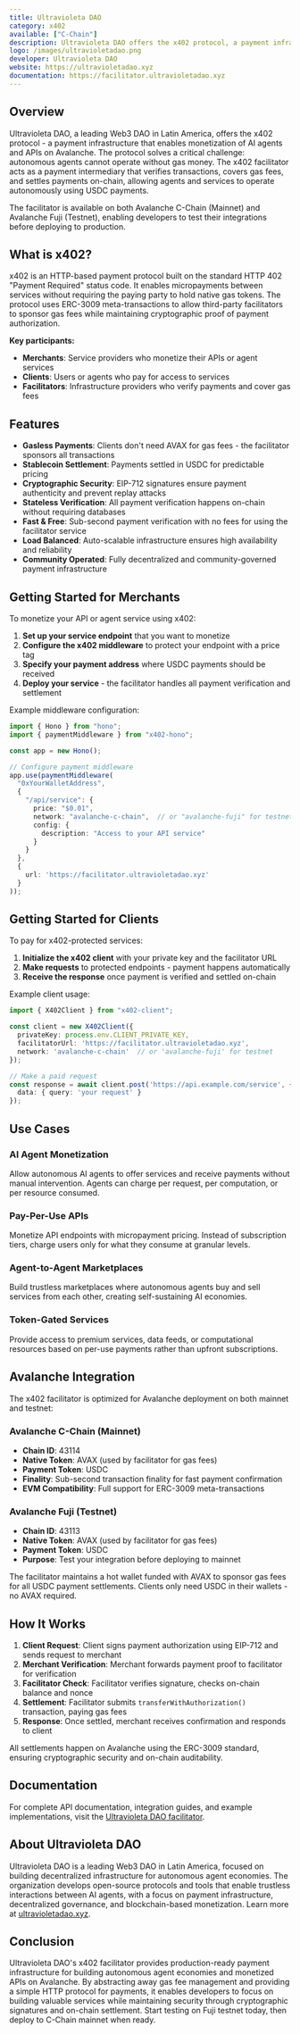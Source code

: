 ```yaml
---
title: Ultravioleta DAO
category: x402
available: ["C-Chain"]
description: Ultravioleta DAO offers the x402 protocol, a payment infrastructure that enables monetization of AI agents and APIs on Avalanche.
logo: /images/ultravioletadao.png
developer: Ultravioleta DAO
website: https://ultravioletadao.xyz
documentation: https://facilitator.ultravioletadao.xyz
---
```


## Overview

Ultravioleta DAO, a leading Web3 DAO in Latin America, offers the x402 protocol - a payment infrastructure that enables monetization of AI agents and APIs on Avalanche. The protocol solves a critical challenge: autonomous agents cannot operate without gas money. The x402 facilitator acts as a payment intermediary that verifies transactions, covers gas fees, and settles payments on-chain, allowing agents and services to operate autonomously using USDC payments.

The facilitator is available on both Avalanche C-Chain (Mainnet) and Avalanche Fuji (Testnet), enabling developers to test their integrations before deploying to production.

## What is x402?

x402 is an HTTP-based payment protocol built on the standard HTTP 402 "Payment Required" status code. It enables micropayments between services without requiring the paying party to hold native gas tokens. The protocol uses ERC-3009 meta-transactions to allow third-party facilitators to sponsor gas fees while maintaining cryptographic proof of payment authorization.

**Key participants:**
- **Merchants**: Service providers who monetize their APIs or agent services
- **Clients**: Users or agents who pay for access to services
- **Facilitators**: Infrastructure providers who verify payments and cover gas fees

## Features

- **Gasless Payments**: Clients don't need AVAX for gas fees - the facilitator sponsors all transactions
- **Stablecoin Settlement**: Payments settled in USDC for predictable pricing
- **Cryptographic Security**: EIP-712 signatures ensure payment authenticity and prevent replay attacks
- **Stateless Verification**: All payment verification happens on-chain without requiring databases
- **Fast & Free**: Sub-second payment verification with no fees for using the facilitator service
- **Load Balanced**: Auto-scalable infrastructure ensures high availability and reliability
- **Community Operated**: Fully decentralized and community-governed payment infrastructure

## Getting Started for Merchants

To monetize your API or agent service using x402:

1. **Set up your service endpoint** that you want to monetize
2. **Configure the x402 middleware** to protect your endpoint with a price tag
3. **Specify your payment address** where USDC payments should be received
4. **Deploy your service** - the facilitator handles all payment verification and settlement

Example middleware configuration:
```typescript
import { Hono } from "hono";
import { paymentMiddleware } from "x402-hono";

const app = new Hono();

// Configure payment middleware
app.use(paymentMiddleware(
  "0xYourWalletAddress",
  {
    "/api/service": {
      price: "$0.01",
      network: "avalanche-c-chain",  // or "avalanche-fuji" for testnet
      config: {
        description: "Access to your API service"
      }
    }
  },
  {
    url: 'https://facilitator.ultravioletadao.xyz'
  }
));
```

## Getting Started for Clients

To pay for x402-protected services:

1. **Initialize the x402 client** with your private key and the facilitator URL
2. **Make requests** to protected endpoints - payment happens automatically
3. **Receive the response** once payment is verified and settled on-chain

Example client usage:
```typescript
import { X402Client } from "x402-client";

const client = new X402Client({
  privateKey: process.env.CLIENT_PRIVATE_KEY,
  facilitatorUrl: 'https://facilitator.ultravioletadao.xyz',
  network: 'avalanche-c-chain'  // or 'avalanche-fuji' for testnet
});

// Make a paid request
const response = await client.post('https://api.example.com/service', {
  data: { query: 'your request' }
});
```

## Use Cases

### AI Agent Monetization
Allow autonomous AI agents to offer services and receive payments without manual intervention. Agents can charge per request, per computation, or per resource consumed.

### Pay-Per-Use APIs
Monetize API endpoints with micropayment pricing. Instead of subscription tiers, charge users only for what they consume at granular levels.

### Agent-to-Agent Marketplaces
Build trustless marketplaces where autonomous agents buy and sell services from each other, creating self-sustaining AI economies.

### Token-Gated Services
Provide access to premium services, data feeds, or computational resources based on per-use payments rather than upfront subscriptions.

## Avalanche Integration

The x402 facilitator is optimized for Avalanche deployment on both mainnet and testnet:

### Avalanche C-Chain (Mainnet)
- **Chain ID**: 43114
- **Native Token**: AVAX (used by facilitator for gas fees)
- **Payment Token**: USDC
- **Finality**: Sub-second transaction finality for fast payment confirmation
- **EVM Compatibility**: Full support for ERC-3009 meta-transactions

### Avalanche Fuji (Testnet)
- **Chain ID**: 43113
- **Native Token**: AVAX (used by facilitator for gas fees)
- **Payment Token**: USDC
- **Purpose**: Test your integration before deploying to mainnet

The facilitator maintains a hot wallet funded with AVAX to sponsor gas fees for all USDC payment settlements. Clients only need USDC in their wallets - no AVAX required.

## How It Works

1. **Client Request**: Client signs payment authorization using EIP-712 and sends request to merchant
2. **Merchant Verification**: Merchant forwards payment proof to facilitator for verification
3. **Facilitator Check**: Facilitator verifies signature, checks on-chain balance and nonce
4. **Settlement**: Facilitator submits `transferWithAuthorization()` transaction, paying gas fees
5. **Response**: Once settled, merchant receives confirmation and responds to client

All settlements happen on Avalanche using the ERC-3009 standard, ensuring cryptographic security and on-chain auditability.

## Documentation

For complete API documentation, integration guides, and example implementations, visit the [Ultravioleta DAO facilitator](https://facilitator.ultravioletadao.xyz).

## About Ultravioleta DAO

Ultravioleta DAO is a leading Web3 DAO in Latin America, focused on building decentralized infrastructure for autonomous agent economies. The organization develops open-source protocols and tools that enable trustless interactions between AI agents, with a focus on payment infrastructure, decentralized governance, and blockchain-based monetization. Learn more at [ultravioletadao.xyz](https://ultravioletadao.xyz/).

## Conclusion

Ultravioleta DAO's x402 facilitator provides production-ready payment infrastructure for building autonomous agent economies and monetized APIs on Avalanche. By abstracting away gas fee management and providing a simple HTTP protocol for payments, it enables developers to focus on building valuable services while maintaining security through cryptographic signatures and on-chain settlement. Start testing on Fuji testnet today, then deploy to C-Chain mainnet when ready.